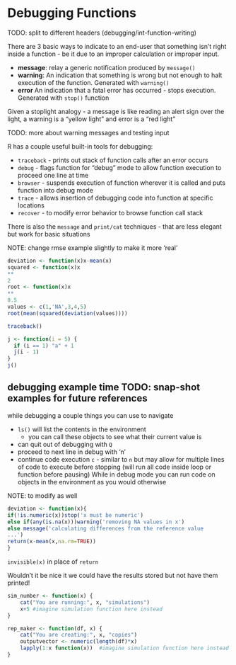 Debugging Functions
==============================
TODO: split to different headers (debugging/int-function-writing)

There are 3 basic ways to indicate to an end-user that something isn't right inside a function - be it due to an improper calculation or improper input.

* **message**: relay a generic notification produced by `message()`
* **warning**: An indication that something is wrong but not enough to halt execution of the function. Generated with `warning()`
* **error** An indication that a fatal error has occurred - stops execution. Generated with `stop()` function

Given a stoplight analogy - a message is like reading an alert sign over the light, a warning is a "yellow light" and error is a "red light"

TODO: more about warning messages and testing input

R has a couple useful built-in tools for debugging:

* `traceback` - prints out stack of function calls after an error occurs
* `debug` - flags function for "debug" mode to allow function execution to proceed one line at time
* `browser` - suspends execution of function wherever it is called and puts function into debug mode
* `trace` - allows insertion of debugging code into function at specific locations
* `recover` - to modify error behavior to browse function call stack

There is also the `message` and `print/cat` techniques - that are less elegant but work for basic situations

NOTE: change rmse example slightly to make it more 'real'

```{r }
deviation <- function(x)x-mean(x)
squared <- function(x)x
**
2
root <- function(x)x
**
0.5
values <- c(1,'NA',3,4,5)
root(mean(squared(deviation(values))))

traceback()
```

```{r }
j <- function(i = 5) {
  if (i == 1) "a" + 1
  j(i - 1)
}
j()
```

## debugging example time TODO: snap-shot examples for future references

while debugging a couple things you can use to navigate

* `ls()` will list the contents in the environment
    * you can call these objects to see what their current value is
* can quit out of debugging with `Q`
* proceed to next line in debug with 'n'
* continue code execution `c` - similar to `n` but may allow for multiple lines of code to execute before stopping (will run all code inside loop or function before pausing)
While in debug mode you can run code on objects in the environment as you would otherwise

NOTE: to modify as well

```{r }
deviation <- function(x){
if(!is.numeric(x))stop('x must be numeric')
else if(any(is.na(x)))warning('removing NA values in x')
else message('calculating differences from the reference value
...')
return(x-mean(x,na.rm=TRUE))
}
```

`invisible(x)` in place of `return`

Wouldn't it be nice it we could have the results stored but not have them printed!


```{r }
sim_number <- function(x) {
    cat("You are running:", x, "simulations")
    x+5 #imagine simulation function here instead
}
```

```{r }
rep_maker <- function(df, x) {
    cat("You are creating:", x, "copies")
    outputvector <- numeric(length(df)*x)
    lapply(1:x function(x))  #imagine simulation function here instead
}
```